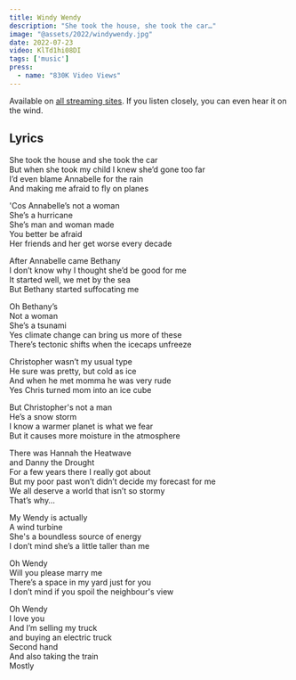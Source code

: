 ```yaml
---
title: Windy Wendy
description: "She took the house, she took the car…"
image: "@assets/2022/windywendy.jpg"
date: 2022-07-23
video: KlTd1hi08DI
tags: ['music']
press:
  - name: "830K Video Views"
---
```


Available on [all streaming sites](https://olifro.st/links). If you listen closely, you can even hear it on the wind.

## Lyrics

She took the house and she took the car  
But when she took my child I knew she’d gone too far  
I’d even blame Annabelle for the rain  
And making me afraid to fly on planes  

'Cos Annabelle’s not a woman  
She’s a hurricane  
She’s man and woman made  
You better be afraid  
Her friends and her get worse every decade  

After Annabelle came Bethany  
I don’t know why I thought she’d be good for me  
It started well, we met by the sea  
But Bethany started suffocating me  

Oh Bethany’s  
Not a woman  
She’s a tsunami  
Yes climate change can bring us more of these  
There’s tectonic shifts when the icecaps unfreeze  

Christopher wasn’t my usual type  
He sure was pretty, but cold as ice  
And when he met momma he was very rude  
Yes Chris turned mom into an ice cube  
  
But Christopher's not a man  
He’s a snow storm  
I know a warmer planet is what we fear  
But it causes more moisture in the atmosphere  
  

There was Hannah the Heatwave   
and Danny the Drought  
For a few years there I really got about  
But my poor past won’t didn’t decide my forecast for me  
We all deserve a world that isn’t so stormy  
That’s why…  

My Wendy is actually  
A wind turbine  
She's a boundless source of energy  
I don’t mind she’s a little taller than me  
  
Oh Wendy  
Will you please marry me  
There’s a space in my yard just for you  
I don’t mind if you spoil the neighbour's view  
  
Oh Wendy  
I love you  
And I’m selling my truck  
and buying an electric truck  
Second hand  
And also taking the train  
Mostly  
            